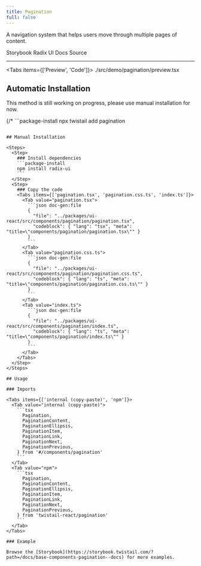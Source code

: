 ```yaml
---
title: Pagination
full: false
---
```


A navigation system that helps users move through multiple pages of content.

<Badges>
  <BadgeLink href="https://storybook.twistail.com/?path=/docs/base-components-pagination--docs" external>
    Storybook
  </BadgeLink>
  <BadgeLink href="https://www.radix-ui.com/primitives/docs/utilities/slot" external>
    Radix UI Docs
  </BadgeLink>
  <BadgeLink href="https://github.com/riipandi/twistail/tree/main/packages/ui-react/src/components/pagination" external>
    Source
  </BadgeLink>
</Badges>

---


<Tabs items={['Preview', 'Code']}>
  <Tab value="Preview" className="rounded-b-xl flex min-h-44 flex-wrap items-center justify-center gap-4 py-20 not-prose">
    <Demo />
  </Tab>
  <Tab value="Code">
    <include cwd lang="tsx">./src/demo/pagination/preview.tsx</include>
  </Tab>
</Tabs>

## Automatic Installation

<Callout type='warn'>
  This method is still working on progress, please use manual installation for now.
</Callout>

{/* ```package-install
npx twistail add pagination
``` */}

## Manual Installation

<Steps>
  <Step>
    ### Install dependencies
    ```package-install
    npm install radix-ui
    ```
  </Step>
  <Step>
    ### Copy the code
    <Tabs items={['pagination.tsx', 'pagination.css.ts', 'index.ts']}>
      <Tab value="pagination.tsx">
        ```json doc-gen:file
        {
          "file": "../packages/ui-react/src/components/pagination/pagination.tsx",
          "codeblock": { "lang": "tsx", "meta": "title=\"components/pagination/pagination.tsx\"" }
        }
        ```
      </Tab>
      <Tab value="pagination.css.ts">
        ```json doc-gen:file
        {
          "file": "../packages/ui-react/src/components/pagination/pagination.css.ts",
          "codeblock": { "lang": "ts", "meta": "title=\"components/pagination/pagination.css.ts\"" }
        }
        ```
      </Tab>
      <Tab value="index.ts">
        ```json doc-gen:file
        {
          "file": "../packages/ui-react/src/components/pagination/index.ts",
          "codeblock": { "lang": "ts", "meta": "title=\"components/pagination/index.ts\"" }
        }
        ```
      </Tab>
    </Tabs>
  </Step>
</Steps>

## Usage

### Imports

<Tabs items={['internal (copy-paste)', 'npm']}>
  <Tab value="internal (copy-paste)">
    ```tsx
      Pagination,
      PaginationContent,
      PaginationEllipsis,
      PaginationItem,
      PaginationLink,
      PaginationNext,
      PaginationPrevious,
    } from '#/components/pagination'
    ```
  </Tab>
  <Tab value="npm">
    ```tsx
      Pagination,
      PaginationContent,
      PaginationEllipsis,
      PaginationItem,
      PaginationLink,
      PaginationNext,
      PaginationPrevious,
    } from 'twistail-react/pagination'
    ```
  </Tab>
</Tabs>

### Example

Browse the [Storybook](https://storybook.twistail.com/?path=/docs/base-components-pagination--docs) for more examples.
